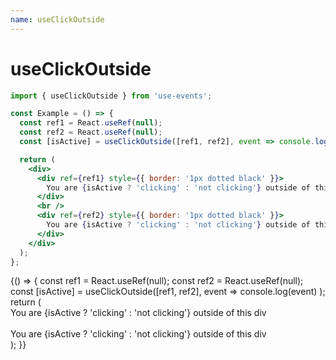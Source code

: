 ```yaml
---
name: useClickOutside
---
```



# useClickOutside

```js
import { useClickOutside } from 'use-events';
```

```jsx
const Example = () => {
  const ref1 = React.useRef(null);
  const ref2 = React.useRef(null);
  const [isActive] = useClickOutside([ref1, ref2], event => console.log(event));

  return (
    <div>
      <div ref={ref1} style={{ border: '1px dotted black' }}>
        You are {isActive ? 'clicking' : 'not clicking'} outside of this div
      </div>
      <br />
      <div ref={ref2} style={{ border: '1px dotted black' }}>
        You are {isActive ? 'clicking' : 'not clicking'} outside of this div
      </div>
    </div>
  );
};
```

<Playground>
  {() => {
    const ref1 = React.useRef(null);
    const ref2 = React.useRef(null);
    const [isActive] = useClickOutside([ref1, ref2], event =>
      console.log(event)
    );
    return (
      <div>
        <div ref={ref1} style={{ border: '1px dotted black' }}>
          You are {isActive ? 'clicking' : 'not clicking'} outside of this div
        </div>
        <br />
        <div ref={ref2} style={{ border: '1px dotted black' }}>
          You are {isActive ? 'clicking' : 'not clicking'} outside of this div
        </div>
      </div>
    );
  }}
</Playground>
